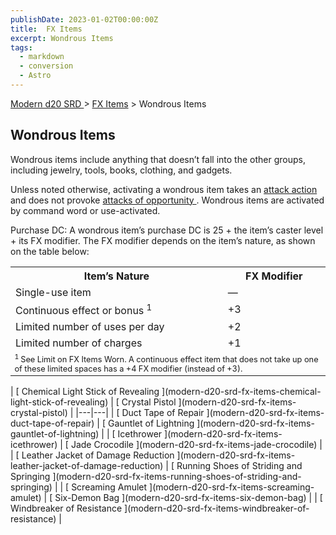 ```yaml
---
publishDate: 2023-01-02T00:00:00Z
title:  FX Items
excerpt: Wondrous Items
tags:
  - markdown
  - conversion
  - Astro
---
```


[ Modern d20 SRD ](/#modernD20) > [ FX Items](modern-d20-srd-fx-items-index) > Wondrous Items

##  Wondrous Items

Wondrous items include anything that doesn’t fall into the other groups,
including jewelry, tools, books, clothing, and gadgets.

Unless noted otherwise, activating a wondrous item takes an [ attack action](modern-d20-srd-combat-attack-actions) and does not provoke [ attacks of opportunity ](modern-d20-srd-combat-attacks-of-opportunity) . Wondrous items
are activated by command word or use-activated.

Purchase DC: A wondrous item’s purchase DC is 25 + the item’s caster level +
its FX modifier. The FX modifier depends on the item’s nature, as shown on the
table below:


<table> <tr> <th> Item’s Nature </th> <th> FX Modifier </th> </tr> <tr> <td> Single-use item </td> <td> — </td> </tr> <tr class="shaded"> <td> Continuous effect or bonus <sup> 1 </sup> </td> <td> +3 </td> </tr> <tr> <td> Limited number of uses per day </td> <td> +2 </td> </tr> <tr class="shaded"> <td> Limited number of charges </td> <td> +1 </td> </tr> <tr> <td colspan="2" style="text-align: left; font-size: .8em"> <sup> 1 </sup> See Limit on FX Items Worn. A continuous effect item that does not take up one of these limited spaces has a +4 FX modifier (instead of +3). </td> </tr> </table>
 | [ Chemical Light Stick of Revealing ](modern-d20-srd-fx-items-chemical-light-stick-of-revealing) | [ Crystal Pistol ](modern-d20-srd-fx-items-crystal-pistol) |
|---|---|
| [ Duct Tape of Repair ](modern-d20-srd-fx-items-duct-tape-of-repair) | [ Gauntlet of Lightning ](modern-d20-srd-fx-items-gauntlet-of-lightning) |
| [ Icethrower ](modern-d20-srd-fx-items-icethrower) | [ Jade Crocodile ](modern-d20-srd-fx-items-jade-crocodile) |
| [ Leather Jacket of Damage Reduction ](modern-d20-srd-fx-items-leather-jacket-of-damage-reduction) | [ Running Shoes of Striding and Springing ](modern-d20-srd-fx-items-running-shoes-of-striding-and-springing) |
| [ Screaming Amulet ](modern-d20-srd-fx-items-screaming-amulet) | [ Six-Demon Bag ](modern-d20-srd-fx-items-six-demon-bag) |
| [ Windbreaker of Resistance ](modern-d20-srd-fx-items-windbreaker-of-resistance) |
